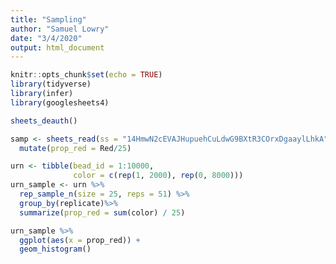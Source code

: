 ```yaml
---
title: "Sampling"
author: "Samuel Lowry"
date: "3/4/2020"
output: html_document
---
```


```r
knitr::opts_chunk$set(echo = TRUE)
library(tidyverse)
library(infer)
library(googlesheets4)
```

```r
sheets_deauth()

samp <- sheets_read(ss = "14HmwN2cEVAJHupuehCuLdwG9BXtR3COrxDgaaylLhkA") %>% 
  mutate(prop_red = Red/25)

urn <- tibble(bead_id = 1:10000,
              color = c(rep(1, 2000), rep(0, 8000)))
urn_sample <- urn %>% 
  rep_sample_n(size = 25, reps = 51) %>% 
  group_by(replicate)%>% 
  summarize(prop_red = sum(color) / 25)

urn_sample %>% 
  ggplot(aes(x = prop_red)) + 
  geom_histogram()
```

